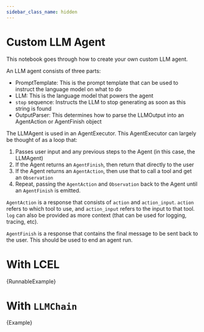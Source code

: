 ```yaml
---
sidebar_class_name: hidden
---
```



# Custom LLM Agent

This notebook goes through how to create your own custom LLM agent.

An LLM agent consists of three parts:

- PromptTemplate: This is the prompt template that can be used to instruct the language model on what to do
- LLM: This is the language model that powers the agent
- `stop` sequence: Instructs the LLM to stop generating as soon as this string is found
- OutputParser: This determines how to parse the LLMOutput into an AgentAction or AgentFinish object

The LLMAgent is used in an AgentExecutor. This AgentExecutor can largely be thought of as a loop that:

1. Passes user input and any previous steps to the Agent (in this case, the LLMAgent)
2. If the Agent returns an `AgentFinish`, then return that directly to the user
3. If the Agent returns an `AgentAction`, then use that to call a tool and get an `Observation`
4. Repeat, passing the `AgentAction` and `Observation` back to the Agent until an `AgentFinish` is emitted.

`AgentAction` is a response that consists of `action` and `action_input`. `action` refers to which tool to use, and `action_input` refers to the input to that tool. `log` can also be provided as more context (that can be used for logging, tracing, etc).

`AgentFinish` is a response that contains the final message to be sent back to the user. This should be used to end an agent run.

# With LCEL

<CodeBlock language="typescript">{RunnableExample}</CodeBlock>

# With `LLMChain`

<CodeBlock language="typescript">{Example}</CodeBlock>
